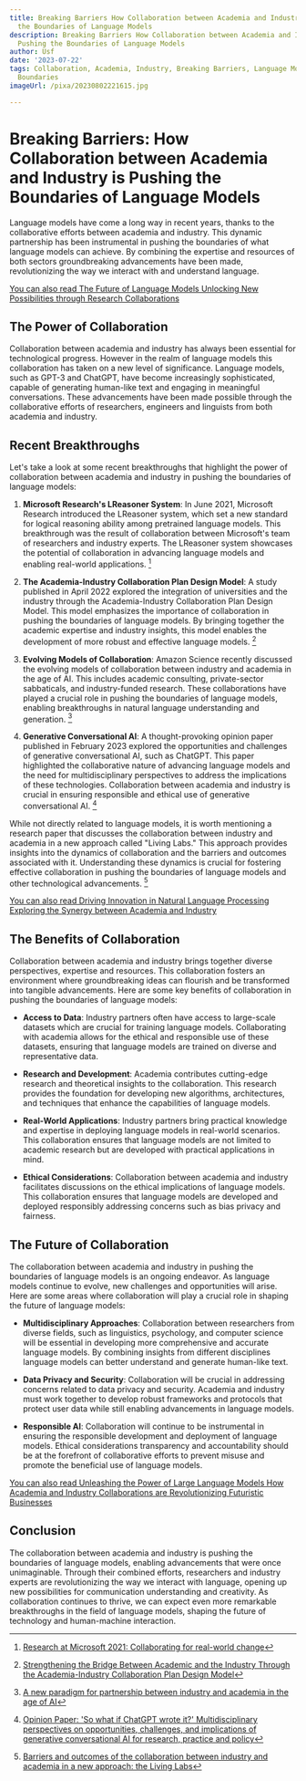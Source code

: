```yaml
---
title: Breaking Barriers How Collaboration between Academia and Industry is Pushing
  the Boundaries of Language Models
description: Breaking Barriers How Collaboration between Academia and Industry is
  Pushing the Boundaries of Language Models
author: Usf
date: '2023-07-22'
tags: Collaboration, Academia, Industry, Breaking Barriers, Language Models, Pushing
  Boundaries
imageUrl: /pixa/20230802221615.jpg

---
```

# Breaking Barriers: How Collaboration between Academia and Industry is  Pushing the Boundaries of  Language Models

Language models have come a long  way in recent years, thanks to the collaborative efforts  between academia and industry. This dynamic  partnership has  been instrumental in pushing the boundaries of what language models can achieve. By  combining the expertise and resources of both sectors groundbreaking advancements have been made, revolutionizing the way  we interact with and understand language.

[You can also read  The Future of Language  Models Unlocking New Possibilities through Research Collaborations](The%20Future%20of%20Language%20Models%20Unlocking%20New%20Possibilities%20through%20Research%20Collaborations)


## The Power of Collaboration

Collaboration between academia and  industry has always been essential for technological progress. However in the  realm of language models this collaboration has taken on a new level of significance. Language  models, such as GPT-3 and ChatGPT, have become increasingly sophisticated, capable of generating human-like text and engaging in meaningful  conversations.  These advancements have  been made possible through the collaborative efforts of researchers, engineers and linguists  from both  academia and industry.

## Recent Breakthroughs

Let's take a look at some recent breakthroughs that highlight the power of collaboration between  academia  and industry in pushing the boundaries of language models:

1.  **Microsoft Research's LReasoner System**: In June 2021, Microsoft Research introduced the LReasoner system, which set a  new standard for logical reasoning ability among pretrained  language  models. This breakthrough was the result of collaboration between Microsoft's team of researchers and industry experts. The LReasoner system showcases the potential of collaboration  in advancing language models and enabling real-world applications. [^1^]

2. **The Academia-Industry Collaboration  Plan Design Model**: A study published in  April 2022 explored the integration of universities and the industry through the Academia-Industry  Collaboration Plan  Design Model. This model emphasizes the importance of collaboration in pushing the boundaries of language models. By  bringing together the academic expertise and industry insights, this model enables the development of more robust and effective language models. [^2^]

3. **Evolving Models of Collaboration**: Amazon Science recently discussed  the evolving models of collaboration between industry and academia in  the age of AI. This includes academic consulting, private-sector sabbaticals, and industry-funded research. These collaborations have played a crucial role in pushing the boundaries of language models, enabling breakthroughs in natural language understanding and generation. [^3^]

4. **Generative Conversational  AI**: A thought-provoking opinion paper published  in February  2023  explored the opportunities and challenges of generative conversational AI, such as ChatGPT.  This paper highlighted the  collaborative nature of advancing language models and the  need for multidisciplinary perspectives to address the implications of these technologies. Collaboration between academia and industry is crucial in ensuring responsible and ethical use of generative conversational AI. [^4^]

While not directly related to language models, it is worth mentioning  a  research paper that discusses the collaboration between industry and academia in a new approach called "Living Labs." This approach provides insights into the dynamics of collaboration  and the barriers and  outcomes  associated with it. Understanding  these dynamics is crucial for fostering effective collaboration in pushing the boundaries  of language models  and  other technological  advancements. [^5^]

[You can also read Driving  Innovation in Natural Language Processing Exploring  the Synergy between Academia and Industry](Driving%20Innovation%20in%20Natural%20Language%20Processing%20Exploring%20the%20Synergy%20between%20Academia%20and%20Industry)


## The Benefits of Collaboration

Collaboration between academia and industry brings together diverse perspectives,  expertise and resources. This collaboration fosters an environment where  groundbreaking  ideas can flourish and be transformed into tangible advancements. Here are some key benefits of collaboration in pushing the boundaries of language  models:

-  **Access to Data**: Industry partners often have access to large-scale datasets which are crucial for training language models. Collaborating  with academia allows for the ethical and  responsible use of  these datasets, ensuring  that language models are trained  on diverse and representative data.

- **Research and Development**: Academia contributes cutting-edge research and theoretical insights to the collaboration. This research provides the foundation for developing new algorithms, architectures, and techniques that  enhance the capabilities of language models.

- **Real-World Applications**: Industry partners bring practical  knowledge and expertise in deploying language  models in real-world scenarios. This collaboration ensures that  language models are  not limited to academic research  but are  developed with practical applications in mind.

- **Ethical Considerations**: Collaboration between academia and industry  facilitates  discussions on the ethical implications of language models. This collaboration ensures that language models are developed and deployed responsibly addressing  concerns such as bias privacy and fairness.

## The Future of Collaboration

The collaboration between academia  and  industry in  pushing the  boundaries of language models is an ongoing endeavor. As  language models continue to evolve, new challenges and opportunities will arise. Here are some  areas where collaboration will  play a crucial role in shaping the future of language models:

- **Multidisciplinary Approaches**: Collaboration between researchers from diverse fields, such as linguistics, psychology, and computer science will  be essential in  developing more comprehensive and accurate language models. By combining insights from different  disciplines language models  can better understand and generate human-like text.

- **Data Privacy and Security**: Collaboration will be crucial  in addressing  concerns related to  data privacy and security. Academia and industry must  work together to develop robust frameworks and protocols that  protect user data while still enabling advancements in language models.

- **Responsible AI**: Collaboration will continue to be instrumental  in ensuring the responsible development and deployment of language models. Ethical considerations transparency and accountability should be at the forefront of collaborative efforts to  prevent misuse and promote the beneficial  use of language models.

[You can also read Unleashing the Power of Large Language Models  How Academia and Industry  Collaborations are Revolutionizing Futuristic Businesses](Unleashing%20the%20Power%20of%20Large%20Language%20Models%20How%20Academia%20and%20Industry%20Collaborations%20are%20Revolutionizing%20Futuristic%20Businesses)


## Conclusion

The collaboration between academia and industry is pushing the boundaries of language models, enabling advancements that were once unimaginable. Through their combined efforts, researchers and industry experts are revolutionizing the way we  interact with language, opening up new possibilities for  communication understanding and creativity. As collaboration continues to  thrive, we can expect even more remarkable breakthroughs in the field of language models, shaping the future  of technology and human-machine interaction.

[^1^]: [Research at Microsoft 2021: Collaborating for real-world change](https://www.microsoft.com/en-us/research/blog/research-at-microsoft-2021-collaborating-for-real-world-change/)
[^2^]: [Strengthening the  Bridge Between Academic and the Industry Through the Academia-Industry Collaboration Plan Design Model](https://www.frontiersin.org/articles/10.3389/fpsyg.2022.875940/full)
[^3^]: [A new paradigm  for partnership between industry  and academia in the age of  AI](https://www.amazon.science/news-and-features/a-new-paradigm-for-partnership-between-industry-and-academia-in-the-age-of-ai)
[^4^]: [Opinion Paper: 'So what if ChatGPT wrote it?' Multidisciplinary perspectives on opportunities, challenges, and implications of generative conversational AI for research, practice and policy](https://www.sciencedirect.com/science/article/pii/S0268401223000233)
[^5^]: [Barriers and  outcomes of the collaboration between industry and  academia in a new  approach: the Living Labs](https://www.diva-portal.org/smash/get/diva2:377108/FULLTEXT01.pdf)